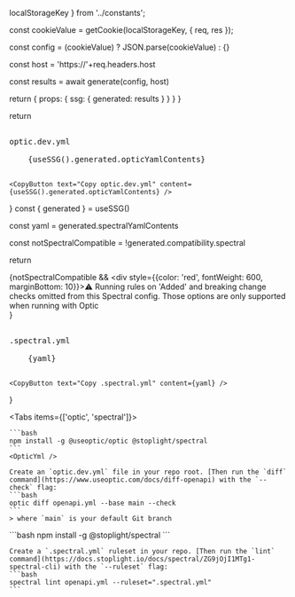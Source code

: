   localStorageKey
} from '../constants';



  const cookieValue = getCookie(localStorageKey, { req, res });

  const config = (cookieValue) ? JSON.parse(cookieValue) : {}

  const host = 'https://'+req.headers.host

  const results = await generate(config, host)

  return {
    props: {
      ssg: {
        generated: results
      }
    }
  }
}




  return <div>
  <pre style={{padding: 9}}>
    <div style={{borderBottom: '1px solid #e2e2e2', paddingBottom: 5, fontSize: 12, fontWeight: 200, marginBottom: 10, color: '#413939'}}>optic.dev.yml</div>
    {useSSG().generated.opticYamlContents}
  </pre>
    <CopyButton text="Copy optic.dev.yml" content={useSSG().generated.opticYamlContents} />
  </div>

}
  const { generated } = useSSG()

  const yaml = generated.spectralYamlContents

  const notSpectralCompatible = !generated.compatibility.spectral

  return <div>
  {notSpectralCompatible && <div style={{color: 'red', fontWeight: 600, marginBottom: 10}}>⚠️ Running rules on 'Added' and breaking change checks omitted from this Spectral config. Those options are only supported when running with Optic</div>}
  <pre style={{padding: 9}}>
    <div style={{borderBottom: '1px solid #e2e2e2', paddingBottom: 5, fontSize: 12, fontWeight: 200, marginBottom: 10, color: '#413939'}}>.spectral.yml</div>
    {yaml}
  </pre>
    <CopyButton text="Copy .spectral.yml" content={yaml} />
  </div>
}



<Tabs items={['optic', 'spectral']}>
  <Tab>

    ```bash
    npm install -g @useoptic/optic @stoplight/spectral
    ```
    <OpticYml />

    Create an `optic.dev.yml` file in your repo root. [Then run the `diff` command](https://www.useoptic.com/docs/diff-openapi) with the `--check` flag:
    ```bash
    optic diff openapi.yml --base main --check
    ```
    > where `main` is your default Git branch

  </Tab>
  <Tab>
    ```bash
    npm install -g @stoplight/spectral
    ```
    <SpectralYaml />

    Create a `.spectral.yml` ruleset in your repo. [Then run the `lint` command](https://docs.stoplight.io/docs/spectral/ZG9jOjI1MTg1-spectral-cli) with the `--ruleset` flag:
    ```bash
    spectral lint openapi.yml --ruleset=".spectral.yml"
    ```
  </Tab>

</Tabs>
